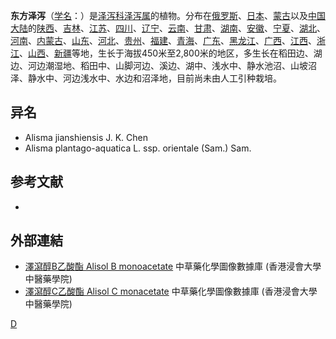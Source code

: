 {{Speciesbox
| taxon = Alisma orientale
| binomial_authority = (Samuel.) Juz.
| image = Alisma plantago-aquatica20090812 259.jpg
}}

'''东方泽泻'''（[[学名|学名]]：{{lang|la|''Alisma orientale''}}）是[[泽泻科|泽泻科]][[泽泻属|泽泻属]]的植物。分布在[[俄罗斯|俄罗斯]]、[[日本|日本]]、[[蒙古|蒙古]]以及[[中国大陆|中国大陆]]的[[陕西|陕西]]、[[吉林|吉林]]、[[江苏|江苏]]、[[四川|四川]]、[[辽宁|辽宁]]、[[云南|云南]]、[[甘肃|甘肃]]、[[湖南|湖南]]、[[安徽|安徽]]、[[宁夏|宁夏]]、[[湖北|湖北]]、[[河南|河南]]、[[内蒙古|内蒙古]]、[[山东|山东]]、[[河北|河北]]、[[贵州|贵州]]、[[福建|福建]]、[[青海|青海]]、[[广东|广东]]、[[黑龙江|黑龙江]]、[[广西|广西]]、[[江西|江西]]、[[浙江|浙江]]、[[山西|山西]]、[[新疆|新疆]]等地，生长于海拔450米至2,800米的地区，多生长在稻田边、湖边、河边潮湿地、稻田中、山脚河边、溪边、湖中、浅水中、静水池沼、山坡沼泽、静水中、河边浅水中、水边和沼泽地，目前尚未由人工引种栽培。

== 异名 ==
* Alisma jianshiensis J. K. Chen
* Alisma plantago-aquatica L. ssp. orientale (Sam.) Sam.

== 参考文献 ==
<div class="references-small">
* {{cite web| url =http://www.bioinfo.cn/db05/KmzwSpecies.php?action=view&id=1093| title =东方泽泻| work =《中国高等植物数据库全库》| publisher =中国科学院微生物研究所| author =昆明植物研究所| accessdate =2009-02-22| deadurl =yes| archiveurl =https://web.archive.org/web/20160305004037/http://www.bioinfo.cn/db05/KmzwSpecies.php?action=view&id=1093| archivedate =2016-03-05}}
</div>

==外部連結==
* [http://libproject.hkbu.edu.hk/was40/detail?channelid=22253&lang=cht&searchword=code=P00423 澤瀉醇B乙酸酯 Alisol B monoacetate]{{Wayback|url=http://libproject.hkbu.edu.hk/was40/detail?channelid=22253&lang=cht&searchword=code=P00423 |date=20150617101938 }} 中草藥化學圖像數據庫 (香港浸會大學中醫藥學院) {{zh}}{{en}}
* [http://libproject.hkbu.edu.hk/was40/detail?channelid=22253&lang=cht&searchword=code=P00422 澤瀉醇C乙酸酯 Alisol C monacetate]{{Wayback|url=http://libproject.hkbu.edu.hk/was40/detail?channelid=22253&lang=cht&searchword=code=P00422 |date=20150617102012 }} 中草藥化學圖像數據庫 (香港浸會大學中醫藥學院) {{zh}}{{en}}
{{Taxonbar|from=Q10870356}}

[[Category:泽泻属|D]]